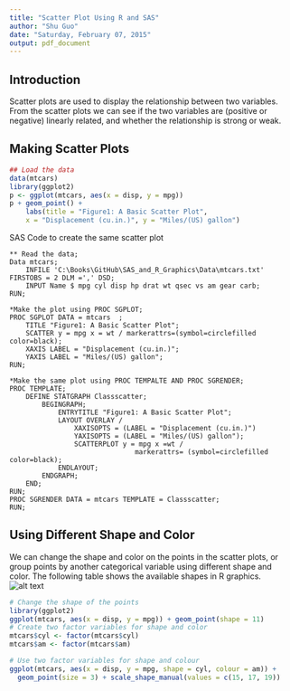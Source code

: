```yaml
---
title: "Scatter Plot Using R and SAS"
author: "Shu Guo"
date: "Saturday, February 07, 2015"
output: pdf_document
---
```


## Introduction

Scatter plots are used to display the relationship between two variables. From the scatter plots we can see if the two variables are (positive or negative) linearly related, and whether the relationship is strong or weak.


## Making Scatter Plots

```r
## Load the data
data(mtcars)
library(ggplot2)
p <- ggplot(mtcars, aes(x = disp, y = mpg)) 
p + geom_point() + 
    labs(title = "Figure1: A Basic Scatter Plot",
    x = "Displacement (cu.in.)", y = "Miles/(US) gallon")
```

SAS Code to create the same scatter plot

```
** Read the data;
Data mtcars;
    INFILE 'C:\Books\GitHub\SAS_and_R_Graphics\Data\mtcars.txt' FIRSTOBS = 2 DLM =',' DSD;
    INPUT Name $ mpg cyl disp hp drat wt qsec vs am gear carb;
RUN;

*Make the plot using PROC SGPLOT;
PROC SGPLOT DATA = mtcars  ;
    TITLE "Figure1: A Basic Scatter Plot";
    SCATTER y = mpg x = wt / markerattrs=(symbol=circlefilled color=black);
    XAXIS LABEL = "Displacement (cu.in.)";
    YAXIS LABEL = "Miles/(US) gallon";
RUN;

*Make the same plot using PROC TEMPALTE AND PROC SGRENDER;
PROC TEMPLATE;
    DEFINE STATGRAPH Classscatter;
        BEGINGRAPH;
            ENTRYTITLE "Figure1: A Basic Scatter Plot";
            LAYOUT OVERLAY /
                XAXISOPTS = (LABEL = "Displacement (cu.in.)")
                YAXISOPTS = (LABEL = "Miles/(US) gallon");
                SCATTERPLOT y = mpg x =wt / 
                               markerattrs= (symbol=circlefilled color=black);
            ENDLAYOUT;
        ENDGRAPH;
    END;
RUN;
PROC SGRENDER DATA = mtcars TEMPLATE = Classscatter;
RUN;

```

## Using Different Shape and Color
We can change the shape and color on the points in the scatter plots, or group points by another categorical variable using different shape and color. The following table shows the available shapes in R graphics.  
![alt text](Shapes.png)  

```r
# Change the shape of the points
library(ggplot2)
ggplot(mtcars, aes(x = disp, y = mpg)) + geom_point(shape = 11)
# Create two factor variables for shape and color
mtcars$cyl <- factor(mtcars$cyl)
mtcars$am <- factor(mtcars$am)

# Use two factor variables for shape and colour
ggplot(mtcars, aes(x = disp, y = mpg, shape = cyl, colour = am)) +
  geom_point(size = 3) + scale_shape_manual(values = c(15, 17, 19))

```